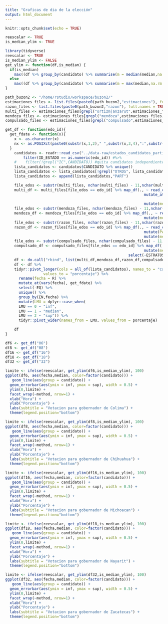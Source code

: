 ```yaml
---
title: "Graficas de dia de la elección"
output: html_document
---
```


```r
knitr::opts_chunk$set(echo = TRUE)
```

```r
reescalar <- TRUE
is_median_ylim <- TRUE
```

```r
library(tidyverse)
reescalar <- TRUE
is_median_ylim <- FALSE
get_ylim <- function(df,is_median) {
  if(is_median)
    max((df %>% group_by(candidato) %>% summarise(m = median(median,na.rm = TRUE)) %>% filter(!is.na(m)))$m)*1.05
  else
    max((df %>% group_by(candidato) %>% summarise(m = max(median,na.rm = TRUE)) %>% filter(!is.na(m)))$m)*1.05
}

path_buzon2 <- "/home/rstudio/workspace/buzon2/"
estimaciones_files <- list.files(paste0(path_buzon2,"estimaciones"), full.names = TRUE, recursive = TRUE, include.dirs = FALSE, pattern = "*csv")
razon_files <- list.files(paste0(path_buzon2,"razon"), full.names = TRUE, recursive = TRUE, include.dirs = FALSE, pattern = "*csv")
multi_files <- estimaciones_files[grepl("ortizm|anzarut",estimaciones_files,fixed = FALSE)]
mendoza_files <- estimaciones_files[grepl("mendoza",estimaciones_files,fixed = TRUE)]
compulsado_files <- estimaciones_files[grepl("compulsado",estimaciones_files,fixed = TRUE)]
```

```r

get_df <- function(edo_id){
  get_fdate <- function(x){
    x <- as.character(x)
    nx <- as.POSIXct(paste0(substr(x,1,2)," ",substr(x,3,4),":",substr(x,5,6)),format = "%d %H:%M")
  }
    candidatos <- readr::read_csv("../data-raw/estados_candidatos_partidos_2021.csv") %>%
        filter(ID_ESTADO == as.numeric(edo_id)) #%>%
    #    filter(!grepl("IC",CANDIDATO)) #quita candidatos independientes
    lista_candidatos <- candidatos$CANDIDATO %>% unique()
    lista_candidatos <- lista_candidatos[!grepl("OTROS", lista_candidatos, fixed = TRUE)]
    lista_candidatos <- append(lista_candidatos,"PART")

    file_edos <- substr(multi_files, nchar(multi_files) - 11,nchar(multi_files) - 10)
    multi_df <- multi_files[file_edos == edo_id] %>% map_df(., ~ read_csv(.) %>%
                                                              mutate_at(vars(EN), ~
                                                                          as.character(.)) %>%
                                                              mutate(method="multi"))
    file_edos <- substr(mendoza_files, nchar(mendoza_files) - 11,nchar(mendoza_files) - 10)
    mendoza_df <- mendoza_files[file_edos == edo_id] %>% map_df(., ~ read_csv(.)  %>%
                                                              mutate(method="mendoza"))
    file_edos <- substr(razon_files, nchar(razon_files) - 11,nchar(razon_files) - 10)
    razon_df <- razon_files[file_edos == edo_id] %>% map_df(., ~ read_csv(.)) %>%
                                                              mutate(PART=as.numeric(""))  %>%
                                                              mutate(method="razon")
    file_edos <- substr(compulsado_files, nchar(compulsado_files) - 11,nchar(compulsado_files) - 10)
    compulsado_df <- compulsado_files[file_edos == edo_id] %>% map_df(., ~ read_csv(.)  %>%
                                                              mutate(method="compulsado") %>%
                                                       select(-ESTRATOS,-EST_REC,-TOT_CAS,-CAS_REC,-PORCENTAJE))
    df <- do.call("rbind", list(multi_df,mendoza_df,razon_df,compulsado_df))
    df <- df %>%
    tidyr::pivot_longer(cols = all_of(lista_candidatos), names_to = "candidato",
                 values_to = "porcentaje") %>%
      rename(fecha = R) %>%
      mutate_at(vars(fecha), get_fdate) %>%
      select(-EQ) %>%
      unique() %>%
      group_by(EN,fecha) %>%
      mutate(LMU = dplyr::case_when(
      LMU == 0 ~ "inf",
      LMU == 1 ~ "median",
      LMU == 2 ~ "sup")) %>%
      tidyr::pivot_wider(names_from = LMU, values_from = porcentaje) 

    df
}

df6 <- get_df("06")
df8 <- get_df("08")
df16 <- get_df("16")
df18 <- get_df("18")
df32 <- get_df("32")

```

```r
limite <- ifelse(reescalar, get_ylim(df6,is_median_ylim), 100)
ggplot(df6, aes(fecha,median, color=factor(candidato))) +
   geom_line(aes(group = candidato)) +
  geom_errorbar(aes(ymin = inf, ymax = sup), width = 0.5) +
  ylim(0,limite) +
  facet_wrap(~method, nrow=1) +
  xlab("Hora") +
  ylab("Porcentaje") +
  labs(subtitle = "Votacion para gobernador de Colima") +
  theme(legend.position="bottom")
```

```r
limite <- ifelse(reescalar, get_ylim(df8,is_median_ylim), 100)
ggplot(df8, aes(fecha,median, color=factor(candidato))) +
   geom_line(aes(group = candidato)) +
  geom_errorbar(aes(ymin = inf, ymax = sup), width = 0.5) +
  ylim(0,limite) +
  facet_wrap(~method, nrow=1) +
  xlab("Hora") +
  ylab("Porcentaje") +
  labs(subtitle = "Votacion para gobernador de Chihuahua") +
  theme(legend.position="bottom")
```

```r
limite <- ifelse(reescalar, get_ylim(df16,is_median_ylim), 100)
ggplot(df16, aes(fecha,median, color=factor(candidato))) +
   geom_line(aes(group = candidato)) +
  geom_errorbar(aes(ymin = inf, ymax = sup), width = 0.5) +
  ylim(0,limite) +
  facet_wrap(~method, nrow=1) +
  xlab("Hora") +
  ylab("Porcentaje") +
  labs(subtitle = "Votacion para gobernador de Michoacan") +
  theme(legend.position="bottom")
```

```r
limite <- ifelse(reescalar, get_ylim(df18,is_median_ylim), 100)
ggplot(df18, aes(fecha,median, color=factor(candidato))) +
   geom_line(aes(group = candidato)) +
  geom_errorbar(aes(ymin = inf, ymax = sup), width = 0.5) +
  ylim(0,limite) +
  facet_wrap(~method, nrow=1) +
  xlab("Hora") +
  ylab("Porcentaje") +
  labs(subtitle = "Votacion para gobernador de Nayarit") +
  theme(legend.position="bottom")
```

```r
limite <- ifelse(reescalar, get_ylim(df32,is_median_ylim), 100)
ggplot(df32, aes(fecha,median, color=factor(candidato))) +
   geom_line(aes(group = candidato)) +
  geom_errorbar(aes(ymin = inf, ymax = sup), width = 0.5) +
  ylim(0,limite) +
  facet_wrap(~method, nrow=1) +
  xlab("Hora") +
  ylab("Porcentaje") +
  labs(subtitle = "Votacion para gobernador de Zacatecas") +
  theme(legend.position="bottom")
```
